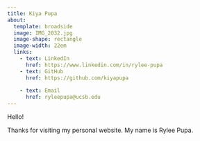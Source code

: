 ```yaml
---
title: Kiya Pupa
about: 
  template: broadside
  image: IMG_2032.jpg
  image-shape: rectangle
  image-width: 22em
  links: 
    - text: LinkedIn
      href: https://www.linkedin.com/in/rylee-pupa
    - text: GitHub
      href: https://github.com/kiyapupa
      
    - text: Email
      href: ryleepupa@ucsb.edu
---
```


Hello!

Thanks for visiting my personal website. My name is Rylee Pupa.

```r

```
